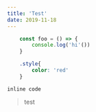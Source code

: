 ```yaml
---
title: 'Test'
date: 2019-11-18
---
```


```js
    const foo = () => {
        console.log('hi'())
    }
```

```css
    .style{
        color: 'red'
    }
```

`inline code`

> test